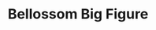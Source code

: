 ---
title: "Bellossom Big Figure"
meta_title: "Bellossom Big Figure craft"
description: "Craft de Bellossom Big Figure"
rank: "d"
draft: false
name: "Bellossom Big Figure"
recipe_img: "https://wiki.pokexgames.com/images/0/0b/Bellofigure.png"
level: 29
craft_time: 3600
result: 1
value_npc: 1
ingredients:
  - name: "Strange Flower"
    quantity: 2
    item_img: "https://wiki.pokexgames.com/images/e/ec/Strange_Flower.png"
    value_npc: 1
  - name: "Leaves"
    quantity: 10
    item_img: "https://wiki.pokexgames.com/images/f/f1/Leaves.png"
    value_npc: 1
  - name: "Planks"
    quantity: 2
    item_img: "https://wiki.pokexgames.com/images/b/b9/Planks.png"
    value_npc: 1
---
